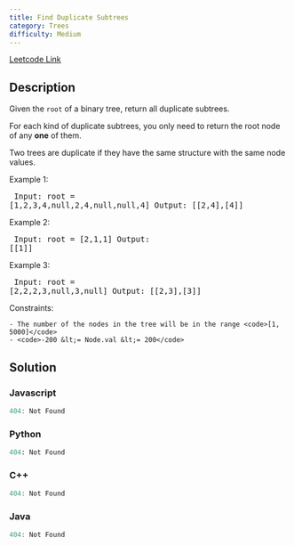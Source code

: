 ```yaml
---
title: Find Duplicate Subtrees
category: Trees
difficulty: Medium
---
```


<Callout>

[Leetcode Link](https://leetcode.com/problems/find-duplicate-subtrees)

</Callout>

## Description
Given the <code>root</code> of a binary tree, return all duplicate subtrees.

For each kind of duplicate subtrees, you only need to return the root node of any <b>one</b> of them.

Two trees are duplicate if they have the same structure with the same node values.

 
Example 1:
<Image alt="" src="https://assets.leetcode.com/uploads/2020/08/16/e1.jpg" width={450} height={354} />
<br /><pre className="overflow-x-auto">
Input: root = [1,2,3,4,null,2,4,null,null,4]
Output: [[2,4],[4]]
</pre>

Example 2:
<Image alt="" src="https://assets.leetcode.com/uploads/2020/08/16/e2.jpg" width={321} height={201} />
<br /><pre className="overflow-x-auto">
Input: root = [2,1,1]
Output: [[1]]
</pre>

Example 3:
<Image alt="" src="https://assets.leetcode.com/uploads/2020/08/16/e33.jpg" width={450} height={303} />
<br /><pre className="overflow-x-auto">
Input: root = [2,2,2,3,null,3,null]
Output: [[2,3],[3]]
</pre>

 
Constraints:


	- The number of the nodes in the tree will be in the range <code>[1, 5000]</code>
	- <code>-200 &lt;= Node.val &lt;= 200</code>



## Solution

### Javascript
```javascript
404: Not Found
```
### Python
```python
404: Not Found
```
### C++
```cpp
404: Not Found
```
### Java
```java
404: Not Found
```


